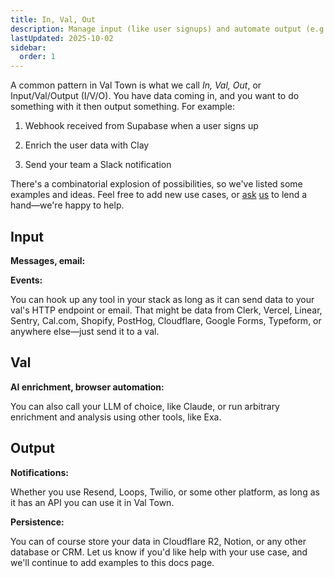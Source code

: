 ```yaml
---
title: In, Val, Out
description: Manage input (like user signups) and automate output (e.g., Slack messages)
lastUpdated: 2025-10-02
sidebar:
  order: 1
---
```



A common pattern in Val Town is what we call _In, Val, Out_, or Input/Val/Output (I/V/O). You have data coming in, and you want to do something with it then output something. For example:

<Steps>

1. Webhook received from Supabase when a user signs up

2. Enrich the user data with Clay

3. Send your team a Slack notification

</Steps>

There's a combinatorial explosion of possibilities, so we've listed some examples and ideas. Feel free to add new use cases, or [ask](https://discord.gg/dHv45uN5RY) [us](mailto:docs-help@val.town) to lend a hand—we're happy to help.

## Input

**Messages, email:**

<CardGrid>
  <LinkCard
    title="Email"
    description="Handle received emails"
    href="/vals/email/"
  />
  <LinkCard
    title="Gmail"
    description="Handle forwarded emails from Gmail"
    href="/integrations/gmail/"
  />
  <LinkCard
    title="Slack bot"
    description="Handle incoming Slack messages"
    href="/integrations/slack/bot/"
  />
  <LinkCard
    title="Discord bot"
    description="Handle incoming Discord messages"
    href="/integrations/discord/how-to-make-a-discord-bot-hosted-24-7-for-free-in-/"
  />
  <LinkCard
    title="Telegram bot"
    description="Handle incoming Telegram messages"
    href="/integrations/telegram/"
  />
</CardGrid>

**Events:**

<CardGrid>
  <LinkCard
    title="GitHub webhooks"
    description="Receive GitHub webhooks for issues, stars, PRs, etc."
    href="/integrations/github/receiving-a-github-webhook/"
  />
  <LinkCard
    title="Supabase webhooks"
    description="Handle Supabase webhooks for inserts, updates, and deletes"
    href="/integrations/supabase/"
  />
  <LinkCard
    title="Stripe webhooks"
    description="Handle Stripe webhooks, e.g., orders, refunds, etc."
    href="/integrations/stripe/"
  />
  <LinkCard
    title="HTML forms"
    description="Send HTML form data in a POST request"
    href="/guides/save-html-form-data/"
  />
</CardGrid>

You can hook up any tool in your stack as long as it can send data to your val's HTTP endpoint or email. That might be data from Clerk, Vercel, Linear, Sentry, Cal.com, Shopify, PostHog, Cloudflare, Google Forms, Typeform, or anywhere else—just send it to a val.

## Val

**AI enrichment, browser automation:**

<CardGrid>
  <LinkCard
    title="std/openai"
    description="Prompt an OpenAI model"
    href="/std/openai"
  />
  <LinkCard
    title="Clay"
    description="Enrich user data with Clay"
    href="https://blog.val.town/clay"
  />
  <LinkCard
    title="Browserbase"
    description="Search the web with Browserbase"
    href="/integrations/browserbase/"
  />
  <LinkCard
    title="Browserless"
    description="Search the web with Browserless"
    href="/integrations/browserless/"
  />
  <LinkCard
    title="Kernel"
    description="Search the web with Kernel"
    href="/integrations/kernel/"
  />
  <LinkCard
    title="Steel"
    description="Search the web with Steel"
    href="/integrations/steel/"
  />
</CardGrid>

You can also call your LLM of choice, like Claude, or run arbitrary enrichment and analysis using other tools, like Exa.

## Output

**Notifications:**

<CardGrid>
  <LinkCard
    title="Email"
    description="Send email directly from a val"
    href="/std/email"
  />
  <LinkCard
    title="Slack"
    description="Send a Slack message to your team"
    href="/integrations/slack/send-messages-to-slack/"
  />
  <LinkCard
    title="Discord"
    description="Ping yourself in a Discord server"
    href="/integrations/discord/send-message/"
  />
  <LinkCard
    title="Telegram"
    description="Send a telegram message"
    href="/integrations/telegram/"
  />
</CardGrid>

Whether you use Resend, Loops, Twilio, or some other platform, as long as it has an API you can use it in Val Town.

**Persistence:**

<CardGrid>
  <LinkCard
    title="std/sqlite"
    description="Store in Val Town's built-in SQLite"
    href="/std/sqlite/"
  />
  <LinkCard
    title="std/blob"
    description="Persist to Val Town blob storage"
    href="/std/blob"
  />
  <LinkCard
    title="Google Sheets"
    description="Write to a spreadsheet"
    href="/integrations/google-sheets/"
  />
  <LinkCard
    title="Airtable"
    description="Update your Airtable with new data"
    href="/integrations/airtable/"
  />
  <LinkCard
    title="Neon"
    description="Write to your Neon Postgres database"
    href="/integrations/databases/neon-postgres/"
  />
  <LinkCard
    title="PlanetScale"
    description="Write to your PlanetScale db"
    href="/integrations/databases/planetscale/"
  />
  <LinkCard
    title="Supabase"
    description="Write to your Supabase db"
    href="/integrations/databases/supabase/"
  />
  <LinkCard
    title="Upstash"
    description="Write to your Upstash db"
    href="/integrations/databases/upstash/"
  />
  <LinkCard
    title="AWS S3"
    description="Upload to an S3 bucket"
    href="/integrations/s3/"
  />
</CardGrid>

You can of course store your data in Cloudflare R2, Notion, or any other database or CRM. Let us know if you'd like help with your use case, and we'll continue to add examples to this docs page.
